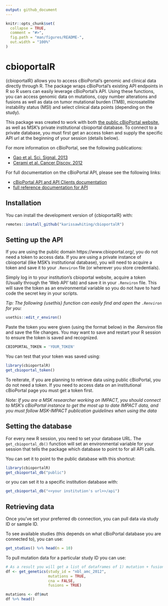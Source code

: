 ```yaml
---
output: github_document
---
```


<!-- README.md is generated from README.Rmd. Please edit that file -->

```r
knitr::opts_chunk$set(
  collapse = TRUE,
  comment = "#>",
  fig.path = "man/figures/README-",
  out.width = "100%"
)
```

# cbioportalR

{cbioportalR} allows you to access cBioPortal's genomic and clinical data directly through R. The package wraps cBioPortal's existing API endpoints in R so R users can easily leverage cBioPortal's API. Using these functions, you can access genomic data on mutations, copy number alterations and fusions as well as data on tumor mutational burden (TMB), microsatellite instability status (MSI) and select clinical data points (depending on the study). 

This package was created to work with both [the public cBioPortal website](https://www.cbioportal.org/), as well as MSK's private institutional cbioportal database. To connect to a private database, you must first get an access token and supply the specific API url at the beginning of your session (details below). 

For more information on cBioPortal, see the following publications:

- [Gao et al. Sci. Signal. 2013](https://pubmed.ncbi.nlm.nih.gov/23550210/)
- [ Cerami et al. Cancer Discov. 2012](https://cancerdiscovery.aacrjournals.org/content/2/5/401.abstract)

For full documentation on the cBioPortal API, please see the following links:

- [cBioPortal API and API Clients documentation](https://docs.cbioportal.org/6.-web-api-and-clients/api-and-api-clients)
- [full reference documentation for API](https://www.cbioportal.org/api/swagger-ui.html#/)



## Installation

You can install the development version of {cbioportalR} with:

``` r
remotes::install_github("karissawhiting/cbioportalR")
```


## Setting up the API

If you are using the public domain https://www.cbioportal.org/, you do not need a token to access data. If you are using a private instance of cbioportal (like MSK's institutional database), you will need to acquire a token and save it to your `.Renviron` file (or wherever you store credentials). 

Simply log in to your institution's cbioportal website, acquire a token (Usually through the 'Web API' tab) and save it in your `.Renviron` file. This will save the token as an environmental variable so you do not have to hard code the secret key in your scripts. 

*Tip: The following {usethis} function can easily find and open the `.Renviron` for you:*


```r
usethis::edit_r_environ()
```

Paste the token you were given (using the format below) in the .Renviron file and save the file changes. You may want to save and restart your R session to ensure the token is saved and recognized.

```r
CBIOPORTAL_TOKEN = 'YOUR_TOKEN'
```

You can test that your token was saved using:

```r
library(cbioportalR)
get_cbioportal_token()
```

To reiterate, if you are planning to retrieve data using public cBioPortal, you do not need a token. If you need to access data on an institutional cBioPortal page you must get a token first. 

*Note: If you are a MSK researcher working on IMPACT, you should connect to MSK's cBioPortal instance to get the most up to date IMPACT data, and you must follow MSK-IMPACT publication guidelines when using the data*

## Setting the database 

For every new R session, you need to set your database URL. The `get_cbioportal_db()` function will set an environmental variable for your session that tells the package which database to point to for all API calls. 

You can set it to point to the public database with this shortcut:

```r
library(cbioportalR)
get_cbioportal_db("public")
```

or you can set it to a specific institution database with:

```r
get_cbioportal_db("<<your institution's url>>/api")
```

## Retrieving data

Once you've set your preferred db connection, you can pull data via study ID or sample ID. 

To see available studies (this depends on what cBioPortal database you are connected to), you can use:

```r
get_studies() %>% head(n = 10)
```

To pull mutation data for a particular study ID you can use:

```r

# As a result you will get a list of dataframes of 1) mutation + fusion and 2) cna.
df <- get_genetics(study_id = "nbl_amc_2012",
                   mutations = TRUE, 
                   cna = FALSE, 
                   fusions = TRUE)

mutations <- df$mut 
df %>% head()
```


